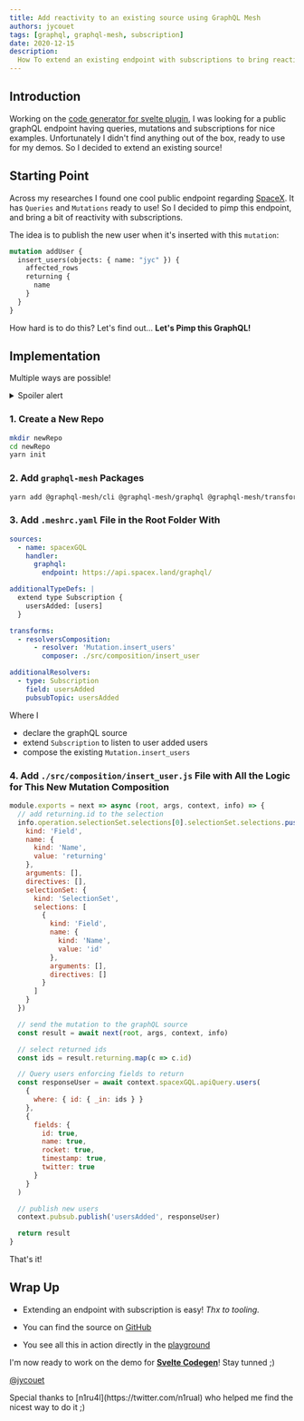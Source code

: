 ```yaml
---
title: Add reactivity to an existing source using GraphQL Mesh
authors: jycouet
tags: [graphql, graphql-mesh, subscription]
date: 2020-12-15
description:
  How To extend an existing endpoint with subscriptions to bring reactivity to your application.
---
```



## Introduction

Working on the
[code generator for svelte plugin](https://github.com/ticruz38/graphql-codegen-svelte-apollo), I was
looking for a public graphQL endpoint having queries, mutations and subscriptions for nice examples.
Unfortunately I didn't find anything out of the box, ready to use for my demos. So I decided to
extend an existing source!

## Starting Point

Across my researches I found one cool public endpoint regarding
[SpaceX](https://api.spacex.land/graphql). It has `Queries` and `Mutations` ready to use! So I
decided to pimp this endpoint, and bring a bit of reactivity with subscriptions.

The idea is to publish the new user when it's inserted with this `mutation`:

```graphql
mutation addUser {
  insert_users(objects: { name: "jyc" }) {
    affected_rows
    returning {
      name
    }
  }
}
```

<Callout emoji="🏎">How hard is to do this? Let's find out... **Let's Pimp this GraphQL!**</Callout>

<VideoEmbed
  src="/blog-assets/add-reactivity-to-an-existing-source/PimpMyGraphQL.webm"
  title="Pimp my graphQL"
/>

## Implementation

Multiple ways are possible!

<details>
  <summary>Spoiler alert</summary>
  Thanks to `graphql-mesh`, it's dead easy! 🚀🚀🚀
</details>

### 1. Create a New Repo

```sh
mkdir newRepo
cd newRepo
yarn init
```

### 2. Add `graphql-mesh` Packages

```sh
yarn add @graphql-mesh/cli @graphql-mesh/graphql @graphql-mesh/transform-resolvers-composition graphql
```

### 3. Add `.meshrc.yaml` File in the Root Folder With

```yaml filename=".meshrc.yaml"
sources:
  - name: spacexGQL
    handler:
      graphql:
        endpoint: https://api.spacex.land/graphql/

additionalTypeDefs: |
  extend type Subscription {
    usersAdded: [users]
  }

transforms:
  - resolversComposition:
      - resolver: 'Mutation.insert_users'
        composer: ./src/composition/insert_user

additionalResolvers:
  - type: Subscription
    field: usersAdded
    pubsubTopic: usersAdded
```

Where I

- declare the graphQL source
- extend `Subscription` to listen to user added users
- compose the existing `Mutation.insert_users`

### 4. Add `./src/composition/insert_user.js` File with All the Logic for This New Mutation Composition

```js filename="insert_user.js"
module.exports = next => async (root, args, context, info) => {
  // add returning.id to the selection
  info.operation.selectionSet.selections[0].selectionSet.selections.push({
    kind: 'Field',
    name: {
      kind: 'Name',
      value: 'returning'
    },
    arguments: [],
    directives: [],
    selectionSet: {
      kind: 'SelectionSet',
      selections: [
        {
          kind: 'Field',
          name: {
            kind: 'Name',
            value: 'id'
          },
          arguments: [],
          directives: []
        }
      ]
    }
  })

  // send the mutation to the graphQL source
  const result = await next(root, args, context, info)

  // select returned ids
  const ids = result.returning.map(c => c.id)

  // Query users enforcing fields to return
  const responseUser = await context.spacexGQL.apiQuery.users(
    {
      where: { id: { _in: ids } }
    },
    {
      fields: {
        id: true,
        name: true,
        rocket: true,
        timestamp: true,
        twitter: true
      }
    }
  )

  // publish new users
  context.pubsub.publish('usersAdded', responseUser)

  return result
}
```

That's it!

## Wrap Up

- Extending an endpoint with subscription is easy! _Thx to tooling._

- You can find the source on [GitHub](https://github.com/jycouet/space-x-land-with-sub)

- You see all this in action directly in the
  [playground](https://space-x-land-with-sub.herokuapp.com)

I'm now ready to work on the demo for
[**Svelte Codegen**](https://github.com/ticruz38/graphql-codegen-svelte-apollo)! Stay tunned ;)

[@jycouet](https://twitter.com/jycouet)

<Callout>
  Special thanks to [n1ru4l](https://twitter.com/n1rual) who helped me find the nicest way to do it
  ;)
</Callout>
